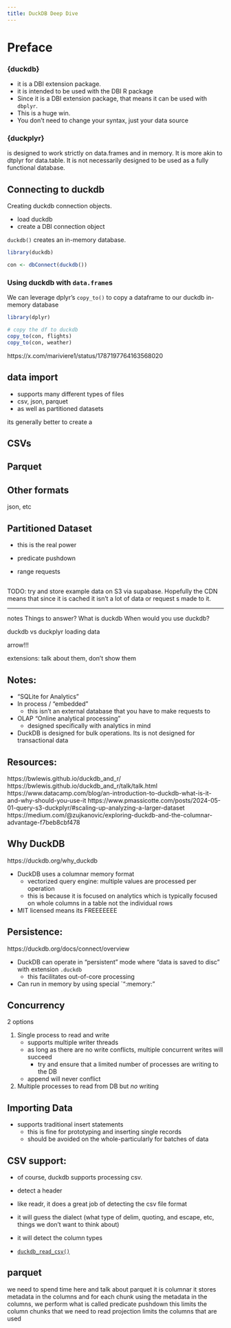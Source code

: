 ```yaml
---
title: DuckDB Deep Dive
---
```

# Preface



### {duckdb}

- it is a DBI extension package. 
- it is intended to be used with the DBI R package
- Since it is a DBI extension package, that means it can be used with `dbplyr`. 
- This is a huge win. 
- You don't need to change your syntax, just your data source 

### {duckplyr}


is designed to work strictly on data.frames and in memory. It is more akin to dtplyr for data.table. It is not necessarily designed to be used as a fully functional database. 


##  Connecting to duckdb 

Creating duckdb connection objects.

- load duckdb 
- create a DBI connection object 

`duckdb()` creates an in-memory database. 
```r
library(duckdb)

con <- dbConnect(duckdb())
```

### Using duckdb with `data.frame`s

We can leverage dplyr's `copy_to()` to copy a dataframe to our duckdb in-memory database 

```r
library(dplyr)

# copy the df to duckdb
copy_to(con, flights)
copy_to(con, weather)
```


https://x.com/mariviere1/status/1787197764163568020

## data import

- supports many different types of files 
- csv, json, parquet
- as well as partitioned datasets

its generally better to create a 

## CSVs 

## Parquet

## Other formats 

json, etc

## Partitioned Dataset

- this is the real power

- predicate pushdown
- range requests 

## 


TODO:
try and store example data on S3 via supabase. Hopefully the CDN means that since it is cached it isn't a lot of data or request s made to it. 





-------

notes 
Things to answer?
What is duckdb
When would you use duckdb?

duckdb vs duckplyr
loading data

arrow!!!

extensions: talk about them, don't show them


## Notes: 

- "SQLite for Analytics"
- In process / "embedded"
    - this isn't an external database that you have to make requests to 
- OLAP "Online analytical processing"
    - designed specifically with analytics in mind
- DuckDB is designed for bulk operations. Its is not designed for transactional data


## Resources: 

https://bwlewis.github.io/duckdb_and_r/
https://bwlewis.github.io/duckdb_and_r/talk/talk.html
https://www.datacamp.com/blog/an-introduction-to-duckdb-what-is-it-and-why-should-you-use-it
https://www.pmassicotte.com/posts/2024-05-01-query-s3-duckplyr/#scaling-up-analyzing-a-larger-dataset
https://medium.com/@zujkanovic/exploring-duckdb-and-the-columnar-advantage-f7beb8cbf478


## Why DuckDB

https://duckdb.org/why_duckdb


- DuckDB uses a columnar memory format
    - vectorized query engine: multiple values are processed per operation
    - this is because it is focused on analytics which is typically focused on whole columns in a table not the individual rows 
- MIT licensed means its FREEEEEEE

## Persistence: 

https://duckdb.org/docs/connect/overview

- DuckDB can operate in "persistent" mode where "data is saved to disc" with extension `.duckdb`
    - this facilitates out-of-core processing
- Can run in memory by using special `":memory:"

## Concurrency 

2 options

1. Single process to read and write
    - supports multiple writer threads 
    - as long as there are no write conflicts, multiple concurrent writes will succeed
        - try and ensure that a limited number of processes are writing to the DB
    - append will never conflict
2. Multiple processes to read from DB but _no_ writing

## Importing Data

- supports traditional insert statements
    - this is fine for prototyping and inserting single records
    - should be avoided on the whole-particularly for batches of data 

## CSV support: 

- of course, duckdb supports processing csv. 
- detect a header
- like readr, it does a great job of detecting the csv file format
- it will guess the dialect (what type of delim, quoting, and escape, etc, things we don't want to think about)
- it will detect the column types

- [`duckdb_read_csv()`](https://r.duckdb.org/reference/duckdb_read_csv.html)



## parquet

we need to spend time here and talk about parquet
it is columnar 
it stores metadata in the columns and for each chunk
using the metadata in the columns, we perform what is called predicate pushdown
this limits the column chunks that we need to read
projection limits the columns that are used



